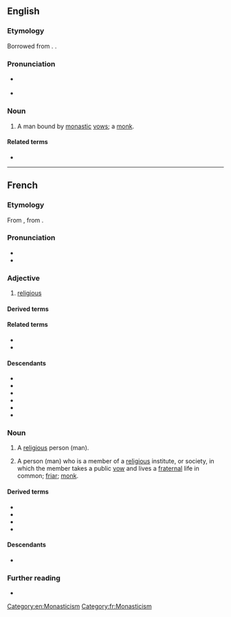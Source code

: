 ==English==

===Etymology===
Borrowed from {{bor|en|fr|religieux}}. {{doublet|en|religious}}.

===Pronunciation===
* {{a|RP}} {{IPA|en|/ɹəlɪʒiˈɜː/}}
* {{a|GA}} {{IPA|en|/ɹəˌlɪʒiˈu/|/ɹəˌliʒiˈu/}}

===Noun===
{{en-noun|religieux}}

# A man bound by [[monastic]] [[vow]]s; a [[monk]].

====Related terms====
* {{l|en|religieuse}}

{{Webster 1913}}

[[Category:en:Monasticism]]

----

==French==

===Etymology===
From {{inh|fr|fro|religieus}}, from {{der|fr|la|religiōsus}}.

===Pronunciation===
* {{fr-IPA}}
* {{audio|fr|Fr-religieux.ogg|Audio}}

===Adjective===
{{fr-adj}}

# [[religious]]

====Derived terms====
{{col4|fr
|aléthoreligieux
|alétho-religieux
|antireligieux
|anti-religieux
|areligieux
|civil-religieux
|cryptoreligieux
|crypto-religieux
|éthicoreligieux”
|éthico-religieux”
|ethnoreligieux
|ethno-religieux
|infrareligieux
|infra-religieux
|interreligieux
|intrareligieux
|intra-religieux
|irréligieux
|mante religieuse
|mariage religieux
|monoreligieux
|mono-religieux
|multireligieux
|multi-religieux
|musicoreligieux
|musico-religieux
|néoreligieux
|néo-religieux
|nonreligieux
|non-religieux
|paléoreligieux 
|paléo-religieux
|parareligieux
|para-religieux
|politicoreligieux
|politico-religieux
|proreligieux
|pro-religieux
|pseudoreligieux
|pseudo-religieux
|quasireligieux
|quasi-religieux
|quasi religieux
|religieusement
|semireligieux
|semi-religieux
|superreligieux
|super-religieux
|suprareligieux
|suprareligieux
|ultrareligieux
|ultra-religieux
|unireligieux
|uni-religieux
}}

====Related terms====
* {{l|fr|religion}}
* {{l|fr|religiosité}}

====Descendants====
* {{desc|da|religiøs|bor=1}}
* {{desc|de|religiös|bor=1}}
* {{desc|nb|religiøs|bor=1}}
* {{desc|nn|religiøs|bor=1}}
* {{desc|ro|religios|bor=1}}
* {{desc|sv|religiös|bor=1}}

===Noun===
{{fr-noun|m|religieux|f=religieuse}}

# A [[religious]] person (man).
# {{lb|fr|Catholicism}} A person (man) who is a member of a [[religious]] institute, or society, in which the member takes a public [[vow]] and lives a [[fraternal]] life in common; [[friar]]; [[monk]].

====Derived terms====
* {{l|fr|ex-religieux}}
* {{l|fr|nonreligieux}}
* {{l|fr|non-religieux}}
* {{l|fr|non religieux}}

====Descendants====
* {{desc|en|religieux|bor=1}}

===Further reading===
* {{R:TLFi}}

[[Category:fr:Monasticism]]